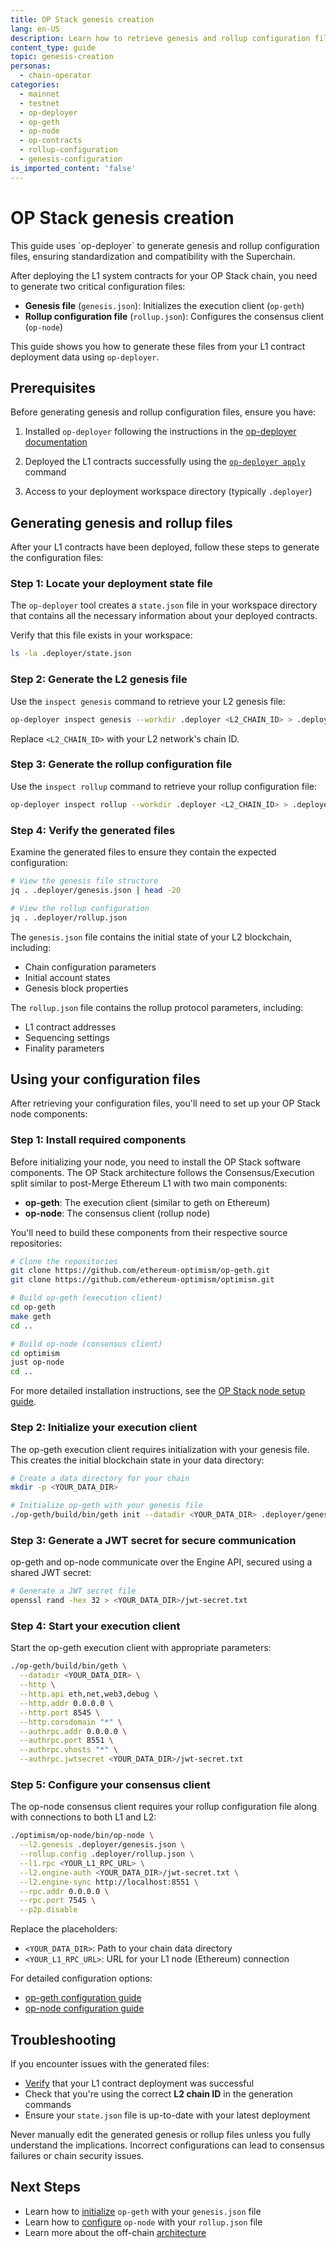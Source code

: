 ```yaml
---
title: OP Stack genesis creation
lang: en-US
description: Learn how to retrieve genesis and rollup configuration files using op-deployer after L1 contract deployment.
content_type: guide
topic: genesis-creation
personas:
  - chain-operator
categories:
  - mainnet
  - testnet
  - op-deployer
  - op-geth
  - op-node
  - op-contracts
  - rollup-configuration
  - genesis-configuration
is_imported_content: 'false'
---
```



# OP Stack genesis creation

<Callout type="info">
  This guide uses `op-deployer` to generate genesis and rollup configuration files, ensuring standardization and compatibility with the Superchain.
</Callout>

After deploying the L1 system contracts for your OP Stack chain, you need to generate two critical configuration files:

*   **Genesis file** (`genesis.json`): Initializes the execution client (`op-geth`)
*   **Rollup configuration file** (`rollup.json`): Configures the consensus client (`op-node`)

This guide shows you how to generate these files from your L1 contract deployment data using `op-deployer`.

## Prerequisites

Before generating genesis and rollup configuration files, ensure you have:

1.  Installed `op-deployer` following the instructions in the [op-deployer documentation](/operators/chain-operators/tools/op-deployer#installation)

2.  Deployed the L1 contracts successfully using the [`op-deployer apply`](/operators/chain-operators/tools/op-deployer#apply-deploy-your-chain) command

3.  Access to your deployment workspace directory (typically `.deployer`)

## Generating genesis and rollup files

After your L1 contracts have been deployed, follow these steps to generate the configuration files:

### Step 1: Locate your deployment state file

The `op-deployer` tool creates a `state.json` file in your workspace directory that contains all the necessary information about your deployed contracts.

Verify that this file exists in your workspace:

```bash
ls -la .deployer/state.json
```

### Step 2: Generate the L2 genesis file

Use the `inspect genesis` command to retrieve your L2 genesis file:

```bash
op-deployer inspect genesis --workdir .deployer <L2_CHAIN_ID> > .deployer/genesis.json
```

Replace `<L2_CHAIN_ID>` with your L2 network's chain ID.

### Step 3: Generate the rollup configuration file

Use the `inspect rollup` command to retrieve your rollup configuration file:

```bash
op-deployer inspect rollup --workdir .deployer <L2_CHAIN_ID> > .deployer/rollup.json
```

### Step 4: Verify the generated files

Examine the generated files to ensure they contain the expected configuration:

```bash
# View the genesis file structure
jq . .deployer/genesis.json | head -20

# View the rollup configuration
jq . .deployer/rollup.json
```

The `genesis.json` file contains the initial state of your L2 blockchain, including:

*   Chain configuration parameters
*   Initial account states
*   Genesis block properties

The `rollup.json` file contains the rollup protocol parameters, including:

*   L1 contract addresses
*   Sequencing settings
*   Finality parameters

## Using your configuration files

After retrieving your configuration files, you'll need to set up your OP Stack node components:

### Step 1: Install required components

Before initializing your node, you need to install the OP Stack software components. The OP Stack architecture follows the Consensus/Execution split similar to post-Merge Ethereum L1 with two main components:

*   **op-geth**: The execution client (similar to geth on Ethereum)
*   **op-node**: The consensus client (rollup node)

You'll need to build these components from their respective source repositories:

```bash
# Clone the repositories
git clone https://github.com/ethereum-optimism/op-geth.git
git clone https://github.com/ethereum-optimism/optimism.git

# Build op-geth (execution client)
cd op-geth
make geth
cd ..

# Build op-node (consensus client)
cd optimism
just op-node
cd ..
```

For more detailed installation instructions, see the [OP Stack node setup guide](/operators/node-operators/tutorials/run-node-from-source).

### Step 2: Initialize your execution client

The op-geth execution client requires initialization with your genesis file. This creates the initial blockchain state in your data directory:

```bash
# Create a data directory for your chain
mkdir -p <YOUR_DATA_DIR>

# Initialize op-geth with your genesis file
./op-geth/build/bin/geth init --datadir <YOUR_DATA_DIR> .deployer/genesis.json
```

### Step 3: Generate a JWT secret for secure communication

op-geth and op-node communicate over the Engine API, secured using a shared JWT secret:

```bash
# Generate a JWT secret file
openssl rand -hex 32 > <YOUR_DATA_DIR>/jwt-secret.txt
```

### Step 4: Start your execution client

Start the op-geth execution client with appropriate parameters:

```bash
./op-geth/build/bin/geth \
  --datadir <YOUR_DATA_DIR> \
  --http \
  --http.api eth,net,web3,debug \
  --http.addr 0.0.0.0 \
  --http.port 8545 \
  --http.corsdomain "*" \
  --authrpc.addr 0.0.0.0 \
  --authrpc.port 8551 \
  --authrpc.vhosts "*" \
  --authrpc.jwtsecret <YOUR_DATA_DIR>/jwt-secret.txt
```

### Step 5: Configure your consensus client

The op-node consensus client requires your rollup configuration file along with connections to both L1 and L2:

```bash
./optimism/op-node/bin/op-node \
  --l2.genesis .deployer/genesis.json \
  --rollup.config .deployer/rollup.json \
  --l1.rpc <YOUR_L1_RPC_URL> \
  --l2.engine-auth <YOUR_DATA_DIR>/jwt-secret.txt \
  --l2.engine-sync http://localhost:8551 \
  --rpc.addr 0.0.0.0 \
  --rpc.port 7545 \
  --p2p.disable
```

Replace the placeholders:

*   `<YOUR_DATA_DIR>`: Path to your chain data directory
*   `<YOUR_L1_RPC_URL>`: URL for your L1 node (Ethereum) connection

For detailed configuration options:

*   [op-geth configuration guide](/operators/node-operators/configuration/execution-config)
*   [op-node configuration guide](/operators/node-operators/configuration/base-config)

## Troubleshooting

If you encounter issues with the generated files:

*   [Verify](/operators/chain-operators/tools/op-deployer#verify-verify-contract-source-code-on-block-explorers) that your L1 contract deployment was successful
*   Check that you're using the correct **L2 chain ID** in the generation commands
*   Ensure your `state.json` file is up-to-date with your latest deployment

<Callout type="warning">
  Never manually edit the generated genesis or rollup files unless you fully understand the implications. Incorrect configurations can lead to consensus failures or chain security issues.
</Callout>

## Next Steps

*   Learn how to [initialize](/operators/node-operators/configuration/base-config#initialization-via-genesis-file) `op-geth` with your `genesis.json` file
*   Learn how to [configure](/operators/node-operators/configuration/base-config#configuring-op-node) `op-node` with your `rollup.json` file
*   Learn more about the off-chain [architecture](/operators/chain-operators/architecture)
